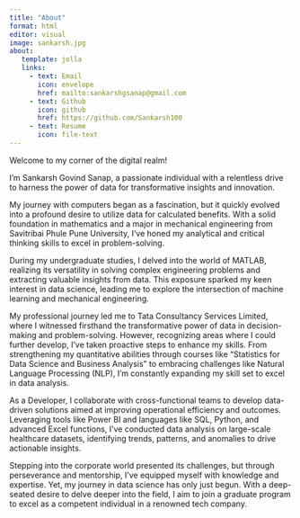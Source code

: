 ```yaml
---
title: "About"
format: html
editor: visual
image: sankarsh.jpg
about: 
   template: jolla
   links: 
     - text: Email       
       icon: envelope       
       href: mailto:sankarshgsanap@gmail.com
     - text: Github       
       icon: github
       href: https://github.com/Sankarsh100
     - text: Resume       
       icon: file-text       
---
```


Welcome to my corner of the digital realm!

I'm Sankarsh Govind Sanap, a passionate individual with a relentless drive to harness the power of data for transformative insights and innovation.

My journey with computers began as a fascination, but it quickly evolved into a profound desire to utilize data for calculated benefits. With a solid foundation in mathematics and a major in mechanical engineering from Savitribai Phule Pune University, I've honed my analytical and critical thinking skills to excel in problem-solving.

During my undergraduate studies, I delved into the world of MATLAB, realizing its versatility in solving complex engineering problems and extracting valuable insights from data. This exposure sparked my keen interest in data science, leading me to explore the intersection of machine learning and mechanical engineering.

My professional journey led me to Tata Consultancy Services Limited, where I witnessed firsthand the transformative power of data in decision-making and problem-solving. However, recognizing areas where I could further develop, I've taken proactive steps to enhance my skills. From strengthening my quantitative abilities through courses like "Statistics for Data Science and Business Analysis" to embracing challenges like Natural Language Processing (NLP), I'm constantly expanding my skill set to excel in data analysis.

As a Developer, I collaborate with cross-functional teams to develop data-driven solutions aimed at improving operational efficiency and outcomes. Leveraging tools like Power BI and languages like SQL, Python, and advanced Excel functions, I've conducted data analysis on large-scale healthcare datasets, identifying trends, patterns, and anomalies to drive actionable insights.

Stepping into the corporate world presented its challenges, but through perseverance and mentorship, I've equipped myself with knowledge and expertise. Yet, my journey in data science has only just begun. With a deep-seated desire to delve deeper into the field, I aim to join a graduate program to excel as a competent individual in a renowned tech company.
